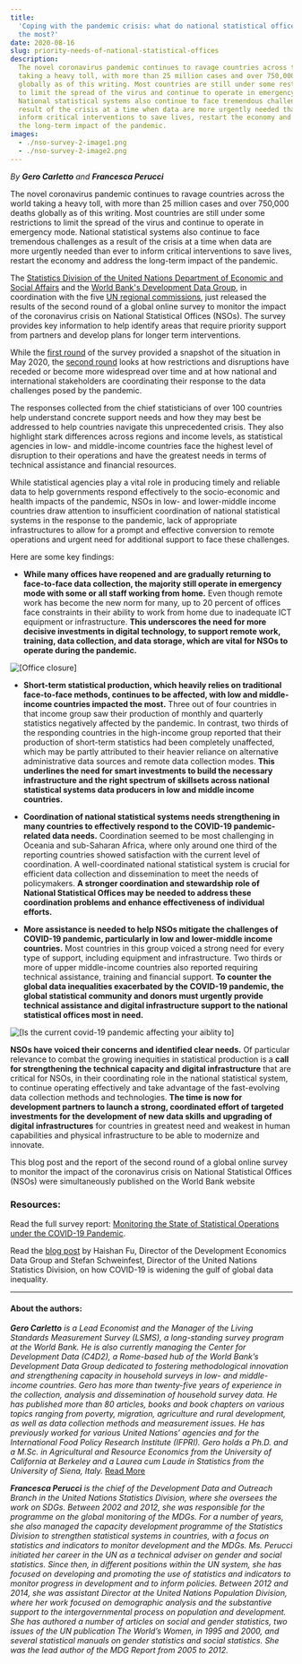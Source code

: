 ```yaml
---
title:
  'Coping with the pandemic crisis: what do national statistical offices need
  the most?'
date: 2020-08-16
slug: priority-needs-of-national-statistical-offices
description:
  The novel coronavirus pandemic continues to ravage countries across the world
  taking a heavy toll, with more than 25 million cases and over 750,000 deaths
  globally as of this writing. Most countries are still under some restrictions
  to limit the spread of the virus and continue to operate in emergency mode.
  National statistical systems also continue to face tremendous challenges as a
  result of the crisis at a time when data are more urgently needed than ever to
  inform critical interventions to save lives, restart the economy and address
  the long-term impact of the pandemic.
images:
  - ./nso-survey-2-image1.png
  - ./nso-survey-2-image2.png
---
```



_By **Gero Carletto** and **Francesca Perucci**_

The novel coronavirus pandemic continues to ravage countries across the world
taking a heavy toll, with more than 25 million cases and over 750,000 deaths
globally as of this writing. Most countries are still under some restrictions to
limit the spread of the virus and continue to operate in emergency mode.
National statistical systems also continue to face tremendous challenges as a
result of the crisis at a time when data are more urgently needed than ever to
inform critical interventions to save lives, restart the economy and address the
long-term impact of the pandemic.

The
[Statistics Division of the United Nations Department of Economic and Social Affairs](http://unstats.un.org/)
and the [World Bank's Development Data Group](http://data.worldbank.org/), in
coordination with the five
[UN regional commissions](http://www.regionalcommissions.org/about/the-regional-commissions/what-we-do/),
just released the results of the second round of a global online survey to
monitor the impact of the coronavirus crisis on National Statistical Offices
(NSOs). The survey provides key information to help identify areas that require
priority support from partners and develop plans for longer term interventions.

While the [first round](../covid19-nso-survey/covid19-nso-survey-report.pdf) of
the survey provided a snapshot of the situation in May 2020, the
[second round](../covid19-nso-survey/covid19-nso-survey-report-2.pdf) looks at
how restrictions and disruptions have receded or become more widespread over
time and at how national and international stakeholders are coordinating their
response to the data challenges posed by the pandemic.

The responses collected from the chief statisticians of over 100 countries help
understand concrete support needs and how they may best be addressed to help
countries navigate this unprecedented crisis. They also highlight stark
differences across regions and income levels, as statistical agencies in low-
and middle-income countries face the highest level of disruption to their
operations and have the greatest needs in terms of technical assistance and
financial resources.

While statistical agencies play a vital role in producing timely and reliable
data to help governments respond effectively to the socio-economic and health
impacts of the pandemic, NSOs in low- and lower-middle income countries draw
attention to insufficient coordination of national statistical systems in the
response to the pandemic, lack of appropriate infrastructures to allow for a
prompt and effective conversion to remote operations and urgent need for
additional support to face these challenges.

Here are some key findings:

- **While many offices have reopened and are gradually returning to face-to-face
  data collection, the majority still operate in emergency mode with some or all
  staff working from home.** Even though remote work has become the new norm for
  many, up to 20 percent of offices face constraints in their ability to work
  from home due to inadequate ICT equipment or infrastructure. **This
  underscores the need for more decisive investments in digital technology, to
  support remote work, training, data collection, and data storage, which are
  vital for NSOs to operate during the pandemic.**

<Box mb={3}>
  <Img
    fluid={props.images[0]}
    title="[Office closure]"
    alt="[Office closure]"
  />
</Box>

- **Short-term statistical production, which heavily relies on traditional
  face-to-face methods, continues to be affected, with low and middle-income
  countries impacted the most.** Three out of four countries in that income
  group saw their production of monthly and quarterly statistics negatively
  affected by the pandemic. In contrast, two thirds of the responding countries
  in the high-income group reported that their production of short-term
  statistics had been completely unaffected, which may be partly attributed to
  their heavier reliance on alternative administrative data sources and remote
  data collection modes. **This underlines the need for smart investments to
  build the necessary infrastructure and the right spectrum of skillsets across
  national statistical systems data producers in low and middle income
  countries.**

- **Coordination of national statistical systems needs strengthening in many
  countries to effectively respond to the COVID-19 pandemic-related data
  needs.** Coordination seemed to be most challenging in Oceania and sub-Saharan
  Africa, where only around one third of the reporting countries showed
  satisfaction with the current level of coordination. A well-coordinated
  national statistical system is crucial for efficient data collection and
  dissemination to meet the needs of policymakers. **A stronger coordination and
  stewardship role of National Statistical Offices may be needed to address
  these coordination problems and enhance effectiveness of individual efforts.**

- **More assistance is needed to help NSOs mitigate the challenges of COVID-19
  pandemic, particularly in low and lower-middle income countries.** Most
  countries in this group voiced a strong need for every type of support,
  including equipment and infrastructure. Two thirds or more of upper
  middle-income countries also reported requiring technical assistance, training
  and financial support. **To counter the global data inequalities exacerbated
  by the COVID-19 pandemic, the global statistical community and donors must
  urgently provide technical assistance and digital infrastructure support to
  the national statistical offices most in need.**

<Box mb={3}>
  <Img
    fluid={props.images[1]}
    title="[Need for additional support to face the challenges posed by the COVID-19 pandemic]"
    alt="[Is the current covid-19 pandemic affecting your aiblity to]"
  />
</Box>

**NSOs have voiced their concerns and identified clear needs.** Of particular
relevance to combat the growing inequities in statistical production is a **call
for strengthening the technical capacity and digital infrastructure** that are
critical for NSOs, in their coordinating role in the national statistical
system, to continue operating effectively and take advantage of the
fast-evolving data collection methods and technologies. **The time is now for
development partners to launch a strong, coordinated effort of targeted
investments for the development of new data skills and upgrading of digital
infrastructures** for countries in greatest need and weakest in human
capabilities and physical infrastructure to be able to modernize and innovate.

This blog post and the report of the second round of a global online survey to
monitor the impact of the coronavirus crisis on National Statistical Offices
(NSOs) were simultaneously published on the World Bank website

### Resources:

Read the full survey report:
[Monitoring the State of Statistical Operations under the COVID-19 Pandemic](/survey/covid-19-nso-survey-report-2.pdf).

Read the [blog post](/statistical-programmes/covid19-nso-survey/) by Haishan Fu,
Director of the Development Economics Data Group and Stefan Schweinfest,
Director of the United Nations Statistics Division, on how COVID-19 is widening
the gulf of global data inequality.

---

#### About the authors:

_**Gero Carletto** is a Lead Economist and the Manager of the Living Standards
Measurement Survey (LSMS), a long-standing survey program at the World Bank. He
is also currently managing the Center for Development Data (C4D2), a Rome-based
hub of the World Bank’s Development Data Group dedicated to fostering
methodological innovation and strengthening capacity in household surveys in
low- and middle-income countries. Gero has more than twenty-five years of
experience in the collection, analysis and dissemination of household survey
data. He has published more than 80 articles, books and book chapters on various
topics ranging from poverty, migration, agriculture and rural development, as
well as data collection methods and measurement issues. He has previously worked
for various United Nations’ agencies and for the International Food Policy
Research Institute (IFPRI). Gero holds a Ph.D. and a M.Sc. in Agricultural and
Resource Economics from the University of California at Berkeley and a Laurea
cum Laude in Statistics from the University of Siena, Italy._
[Read More](https://www.worldbank.org/en/about/people/g/gero-carletto)

_**Francesca Perucci** is the chief of the Development Data and Outreach Branch
in the United Nations Statistics Division, where she oversees the work on SDGs.
Between 2002 and 2012, she was responsible for the programme on the global
monitoring of the MDGs. For a number of years, she also managed the capacity
development programme of the Statistics Division to strengthen statistical
systems in countries, with a focus on statistics and indicators to monitor
development and the MDGs. Ms. Perucci initiated her career in the UN as a
technical adviser on gender and social statistics. Since then, in different
positions within the UN system, she has focused on developing and promoting the
use of statistics and indicators to monitor progress in development and to
inform policies. Between 2012 and 2014, she was assistant Director at the United
Nations Population Division, where her work focused on demographic analysis and
the substantive support to the intergovernmental process on population and
development. She has authored a number of articles on social and gender
statistics, two issues of the UN publication The World’s Women, in 1995 and
2000, and several statistical manuals on gender statistics and social
statistics. She was the lead author of the MDG Report from 2005 to 2012._
